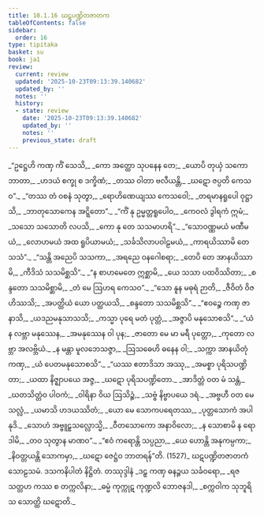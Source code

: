 ```yaml
---
title: 10.1.16 ဃဋပဏ္ဍိတဇာတက
tableOfContents: false
sidebar:
  order: 16
type: tipitaka
basket: su
book: ja1
review:
  current: review
  updated: '2025-10-23T09:13:39.140682'
  updated_by: ''
  notes: ''
  history:
  - state: review
    date: '2025-10-23T09:13:39.140682'
    updated_by: ''
    notes: ''
    previous_state: draft
---
```



<ReviewStatus review={frontmatter.review} showDetails={true} />

<HypothesisAnnotation frontmatter={frontmatter} />

<DynamicBreadcrumb />

<Division number="165" book="ja1" e="ch" v="22" p="223">

<Paragraph number="2088" type="verses" book="ja1">
_“ဥဋ္ဌေဟိ ကဏှ ကိံ သေသိ,_  
_ကော အတ္ထော သုပနေန တေ;_  
_ယောပိ တုယှံ သကော ဘာတာ,_  
_ဟဒယံ စက္ခု စ ဒက္ခိဏံ;_  
_တဿ ဝါတာ ဗလီယန္တိ,_  
_ဃဋော ဇပ္ပတိ ကေသဝ”._  

</Paragraph>

</Division>
<Division number="166" book="ja1" e="ch" v="22" p="223">

<Paragraph number="2089" type="verses" book="ja1">
_“တဿ တံ ဝစနံ သုတွာ,_  
_ရောဟိဏေယျဿ ကေသဝေါ;_  
_တရမာနရူပေါ ဝုဋ္ဌာသိ,_  
_ဘာတုသောကေန အဋ္ဋိတော”._  

</Paragraph>

</Division>
<Division number="167" book="ja1" e="ch" v="22" p="223">

<Paragraph number="2090" type="verses" book="ja1">
_“ကိံ နု ဥမ္မတ္တရူပေါဝ,_  
_ကေဝလံ ဒွါရကံ ဣမံ;_  
_သသော သသောတိ လပသိ,_  
_ကော နု တေ သသမာဟရိ”._  

</Paragraph>

</Division>
<Division number="168" book="ja1" e="ch" v="22" p="224">

<Paragraph number="2091" type="verses" book="ja1">
_“သောဝဏ္ဏမယံ မဏီမယံ,_  
_လောဟမယံ အထ ရူပိယာမယံ;_  
_သင်္ခသိလာပဝါဠမယံ,_  
_ကာရယိဿာမိ တေ သသံ”._  

</Paragraph>

</Division>
<Division number="169" book="ja1" e="ch" v="22" p="224">

<Paragraph number="2092" type="verses" book="ja1">
_“သန္တိ အညေပိ သသကာ,_  
_အရညေ ဝနဂေါစရာ;_  
_တေပိ တေ အာနယိဿာမိ,_  
_ကီဒိသံ သသမိစ္ဆသိ”._  

</Paragraph>

</Division>
<Division number="170" book="ja1" e="ch" v="22" p="224">

<Paragraph number="2093" type="verses" book="ja1">
_“န စာဟမေတေ ဣစ္ဆာမိ,_  
_ယေ သသာ ပထဝိဿိတာ;_  
_စန္ဒတော သသမိစ္ဆာမိ,_  
_တံ မေ ဩဟရ ကေသဝ”._  

</Paragraph>

</Division>
<Division number="171" book="ja1" e="ch" v="22" p="224">

<Paragraph number="2094" type="verses" book="ja1">
_“သော နူန မဓုရံ ဉာတိ,_  
_ဇီဝိတံ ဝိဇဟိဿသိ;_  
_အပတ္ထိယံ ယော ပတ္ထယသိ,_  
_စန္ဒတော သသမိစ္ဆသိ”._  

</Paragraph>

</Division>
<Division number="172" book="ja1" e="ch" v="22" p="224">

<Paragraph number="2095" type="verses" book="ja1">
_“ဧဝဉ္စေ ကဏှ ဇာနာသိ,_  
_ယဒညမနုသာသသိ;_  
_ကသ္မာ ပုရေ မတံ ပုတ္တံ,_  
_အဇ္ဇာပိ မနုသောစသိ”._  

</Paragraph>

</Division>
<Division number="173" book="ja1" e="ch" v="22" p="224">

<Paragraph number="2096" type="verses" book="ja1">
_“ယံ န လဗ္ဘာ မနုဿေန,_  
_အမနုဿေန ဝါ ပုန;_  
_ဇာတော မေ မာ မရီ ပုတ္တော,_  
_ကုတော လဗ္ဘာ အလဗ္ဘိယံ._  

</Paragraph>

</Division>
<Division number="174" book="ja1" e="ch" v="22" p="224">

<Paragraph number="2097" type="verses" book="ja1">
_န မန္တာ မူလဘေသဇ္ဇာ,_  
_ဩသဓေဟိ ဓနေန ဝါ;_  
_သက္ကာ အာနယိတုံ ကဏှ,_  
_ယံ ပေတမနုသောစသိ”._  

</Paragraph>

</Division>
<Division number="175" book="ja1" e="ch" v="22" p="224">

<Paragraph number="2098" type="verses" book="ja1">
_“ယဿ ဧတာဒိသာ အဿု,_  
_အမစ္စာ ပုရိသပဏ္ဍိတာ;_  
_ယထာ နိဇ္ဈာပယေ အဇ္ဇ,_  
_ဃဋော ပုရိသပဏ္ဍိတော._  

</Paragraph>

</Division>
<Division number="176" book="ja1" e="ch" v="22" p="224">

<Paragraph number="2099" type="verses" book="ja1">
_အာဒိတ္တံ ဝတ မံ သန္တံ,_  
_ဃတသိတ္တံဝ ပါဝကံ;_  
_ဝါရိနာ ဝိယ ဩသိဉ္စံ,_  
_သဗ္ဗံ နိဗ္ဗာပယေ ဒရံ._  

</Paragraph>

</Division>
<Division number="177" book="ja1" e="ch" v="22" p="224">

<Paragraph number="2100" type="verses" book="ja1">
_အဗ္ဗဟီ ဝတ မေ သလ္လံ,_  
_ယမာသိ ဟဒယဿိတံ;_  
_ယော မေ သောကပရေတဿ,_  
_ပုတ္တသောကံ အပါနုဒိ._  

</Paragraph>

</Division>
<Division number="178" book="ja1" e="ch" v="22" p="224">

<Paragraph number="2101" type="verses" book="ja1">
_သောဟံ အဗ္ဗူဠှသလ္လောသ္မိ,_  
_ဝီတသောကော အနာဝိလော;_  
_န သောစာမိ န ရောဒါမိ,_  
_တဝ သုတွာန မာဏဝ”._  

</Paragraph>

</Division>
<Division number="179" book="ja1" e="ch" v="22" p="224">

<Paragraph number="2102" type="verses" book="ja1">
_“ဧဝံ ကရောန္တိ သပ္ပညာ,_  
_ယေ ဟောန္တိ အနုကမ္ပကာ;_  
_နိဝတ္တယန္တိ သောကမှာ,_  
_ဃဋော ဇေဋ္ဌံဝ ဘာတရန်”တိ. (1527)_  


</Paragraph>
</Division>

<Paragraph number="2103" type="center" book="ja1">
ဃဋပဏ္ဍိတဇာတကံ သောဠသမံ.



</Paragraph>

<Paragraph number="2104" type="center" book="ja1">
ဒသကနိပါတံ နိဋ္ဌိတံ.



</Paragraph>

<Paragraph number="2105" type="center" book="ja1">
တဿုဒ္ဒါနံ


</Paragraph>

<Paragraph number="2106" type="verses" book="ja1">
_ဒဠှ ကဏှ ဓနဉ္ဇယ သင်္ခဝရော,_  
_ရဇ သတ္တဟ ကဿ စ တက္ကလိနာ;_  
_ဓမ္မံ ကုက္ကုဋ ကုဏ္ဍလိ ဘောဇနဒါ,_  
_စက္ကဝါက သုဘူရိသ သောတ္ထိ ဃဋောတိ._
</Paragraph>